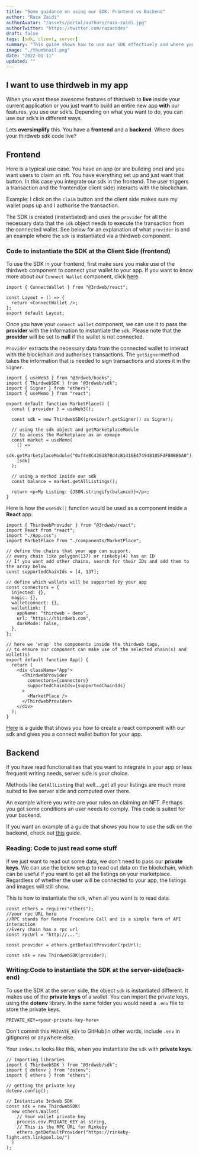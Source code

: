 ```yaml
---
title: "Some guidance on using our SDK: Frontend vs Backend"
author: "Raza Zaidi"
authorAvatar: "/assets/portal/authors/raza-zaidi.jpg"
authorTwitter: "https://twitter.com/razacodes"
draft: false
tags: [sdk, client, server]
summary: "This guide shows how to use our SDK effectively and where your code should live - Front End vs Back End"
image: "./thumbnail.png"
date: "2022-01-11"
updated: ""
---
```


## I want to use thirdweb in my app

When you want these awesome features of thirdweb to **live** inside your current application or you just want to build an entire new app **with** our features, you use our sdk’s. Depending on what you want to do, you can use our sdk’s in different ways.

Lets **oversimplify** this. You have a **frontend** and a **backend**. Where does your thirdweb sdk code live?

## Frontend

Here is a typical use case. You have an app (or are building one) and you want users to claim an nft. You have everything set up and just want that button. In this case you integrate our sdk in the frontend. The user triggers a transaction and the frontend(or client side) interacts with the blockchain.

Example: I click on the `claim` button and the client side makes sure my wallet pops up and I authorise the transaction.

The SDK is created (instantiated) and uses the `provider` for all the necessary data that the `sdk` object needs to execute the transaction from the connected wallet. See below for an explanation of what `provider` is and an example where the `sdk` is instantiated via a thirdweb component.

### Code to instantiate the SDK at the Client Side (frontend)

To use the SDK in your frontend, first make sure you make use of the thirdweb component to connect your wallet to your app. If you want to know more about our `Connect Wallet` component, click [here](/portal/guides/add-connectwallet-to-your-website).

```tsx
import { ConnectWallet } from "@3rdweb/react";

const Layout = () => {
  return <ConnectWallet />;
};
export default Layout;
```

Once you have your `connect wallet` component, we can use it to pass the **provider** with the information to instantiate the `sdk`. Please note that the **provider** will be set to **null** if the wallet is not connected.

`Provider` extracts the necessary data from the connected wallet to interact with the blockchain and authorises transactions. The `getSigner`method takes the information that is needed to sign transactions and stores it in the `Signer`.

```tsx
import { useWeb3 } from "@3rdweb/hooks";
import { ThirdwebSDK } from "@3rdweb/sdk";
import { Signer } from "ethers";
import { useMemo } from "react";

export default function MarketPlace() {
  const { provider } = useWeb3();

  const sdk = new ThirdwebSDK(provider?.getSigner() as Signer);

  // using the sdk object and getMarketplaceModule
  // to access the Marketplace as an exmape
  const market = useMemo(
    () =>
      sdk.getMarketplaceModule("0xf4e8C436d87Bd4cB1416E474948105FdF80BB6A0"),
    [sdk]
  );

  // using a method inside our sdk
  const balance = market.getAllListings();

  return <p>My Listing: {JSON.stringify(balance)}</p>;
}
```

Here is how the `useSdk()` function would be used as a component inside a **React** app.

```tsx
import { ThirdwebProvider } from "@3rdweb/react";
import React from "react";
import "./App.css";
import MarketPlace from "./components/MarketPlace";

// define the chains that your app can support.
// every chain like polygon(137) or rinkeby(4) has an ID
// If you want add other chains, search for their IDs and add them to the array below
const supportedChainIds = [4, 137];

// define which wallets will be supported by your app
const connectors = {
  injected: {},
  magic: {},
  walletconnect: {},
  walletlink: {
    appName: "thirdweb - demo",
    url: "https://thirdweb.com",
    darkMode: false,
  },
};

// here we 'wrap' the components inside the thirdweb tags,
// to ensure our component can make use of the selected chain(s) and wallet(s)
export default function App() {
  return (
    <div className="App">
      <ThirdwebProvider
        connectors={connectors}
        supportedChainIds={supportedChainIds}
      >
        <MarketPlace />
      </ThirdwebProvider>
    </div>
  );
}
```

[Here](/portal/guides/claim-button-react) is a guide that shows you how to create a react component with our sdk and gives you a connect wallet button for your app.

## Backend

If you have read functionalities that you want to integrate in your app or less frequent writing needs, server side is your choice.

Methods like `GetAllListing` that well....get all your listings are much more suited to live server side and computed over there.

An example where you write are your rules on claiming an NFT. Perhaps you got some conditions an user needs to comply. This code is suited for your backend.

If you want an example of a guide that shows you how to use the sdk on the backend, check out [this](/guides/create-a-drop-with-typescript-sdk) guide.

### Reading: Code to just read some stuff

If we just want to read out some data, we don’t need to pass our **private keys**. We can use the below setup to read out data on the blockchain, which can be useful if you want to get all the listings on your marketplace. Regardless of whether the user will be connected to your app, the listings and images will still show.

This is how to instantiate the `sdk`, when all you want is to read data.

```tsx
const ethers = require("ethers");
//your rpc URL here
//RPC stands for Remote Procedure Call and is a simple form of API interaction
//Every chain has a rpc url
const rpcUrl = "http://...";

const provider = ethers.getDefaultProvider(rpcUrl);

const sdk = new ThirdwebSDK(provider);
```

### Writing:Code to instantiate the SDK at the server-side(back-end)

To use the SDK at the server side, the object `sdk` is instantiated different. It makes use of the **private keys** of a wallet. You can import the private keys, using the **dotenv** library. In the same folder you would need a `.env` file to store the private keys.

```bash:.env
PRIVATE_KEY=<your-private-key-here>
```

Don't commit this `PRIVATE_KEY` to GitHub(in other words, include `.env` in gitignore) or anywhere else.

Your `index.ts` looks like this, when you instantiate the `sdk` with **private keys**.

```tsx
// Importing libraries
import { ThirdwebSDK } from "@3rdweb/sdk";
import { dotenv } from "dotenv";
import { ethers } from "ethers";

// getting the private key
dotenv.config();

// Instantiate 3rdweb SDK
const sdk = new ThirdwebSDK(
  new ethers.Wallet(
    // Your wallet private key
    process.env.PRIVATE_KEY as string,
    // This is the RPC URL for Rinkeby
    ethers.getDefaultProvider("https://rinkeby-light.eth.linkpool.io/")
  )
);
```
